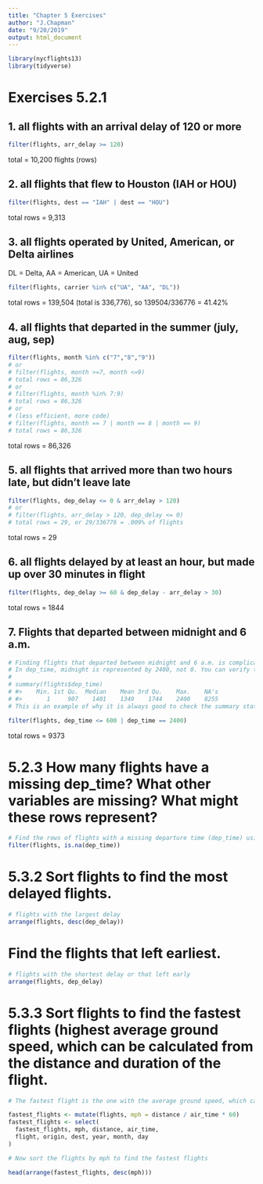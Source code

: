 ```yaml
---
title: "Chapter 5 Exercises"
author: "J.Chapman"
date: "9/20/2019"
output: html_document
---
```

```r
library(nycflights13)
library(tidyverse)

```
# Exercises 5.2.1

## 1. all flights with an arrival delay of 120 or more

```r
filter(flights, arr_delay >= 120)
```
total = 10,200 flights (rows)

## 2. all flights that flew to Houston (IAH or HOU)
```r
filter(flights, dest == "IAH" | dest == "HOU")

```
total rows = 9,313

## 3. all flights operated by United, American, or Delta airlines
DL = Delta, AA = American, UA = United
```r
filter(flights, carrier %in% c("UA", "AA", "DL"))

```
total rows = 139,504 (total is 336,776), so 139504/336776 = 41.42%

## 4. all flights that departed in the summer (july, aug, sep)
```r
filter(flights, month %in% c("7","8","9"))
# or
# filter(flights, month >=7, month <=9)
# total rows = 86,326
# or
# filter(flights, month %in% 7:9)
# total rows = 86,326
# or
# (less efficient, more code)
# filter(flights, month == 7 | month == 8 | month == 9)
# total rows = 86,326

```
total rows = 86,326

## 5. all flights that arrived more than two hours late, but didn't leave late
```r
filter(flights, dep_delay <= 0 & arr_delay > 120)
# or
# filter(flights, arr_delay > 120, dep_delay <= 0)
# total rows = 29, or 29/336776 = .009% of flights

```
total rows = 29


## 6. all flights delayed by at least an hour, but made up over 30 minutes in flight
```r
filter(flights, dep_delay >= 60 & dep_delay - arr_delay > 30)

```
total rows = 1844

## 7. Flights that departed between midnight and 6 a.m.
```r
# Finding flights that departed between midnight and 6 a.m. is complicated by the way in which times are represented in the data.
# In dep_time, midnight is represented by 2400, not 0. You can verify this by checking the minimum and maximum of dep_time.
# 
# summary(flights$dep_time)
# #>    Min. 1st Qu.  Median    Mean 3rd Qu.    Max.    NA's 
# #>       1     907    1401    1349    1744    2400    8255
# This is an example of why it is always good to check the summary statistics of your data. Unfortunately, this means we cannot simply check that dep_time < 600, because we also have to consider the special case of midnight.

filter(flights, dep_time <= 600 | dep_time == 2400)

```
total rows = 9373

# 5.2.3 How many flights have a missing dep_time? What other variables are missing? What might these rows represent?
```r
# Find the rows of flights with a missing departure time (dep_time) using the is.na() function.
filter(flights, is.na(dep_time))
```

# 5.3.2 Sort flights to find the most delayed flights. 
```r
# flights with the largest delay
arrange(flights, desc(dep_delay))
```

# Find the flights that left earliest.
```r
# flights with the shortest delay or that left early
arrange(flights, dep_delay)
```

# 5.3.3 Sort flights to find the fastest flights (highest average ground speed, which can be calculated from the distance and duration of the flight.
```r
# The fastest flight is the one with the average ground speed, which can be calculated from the distance and duration of the flight. Since ground speed is not included in the data, first create new column in flights containing ground speed in miles per hour.

fastest_flights <- mutate(flights, mph = distance / air_time * 60)
fastest_flights <- select(
  fastest_flights, mph, distance, air_time,
  flight, origin, dest, year, month, day
)

# Now sort the flights by mph to find the fastest flights

head(arrange(fastest_flights, desc(mph)))

```


